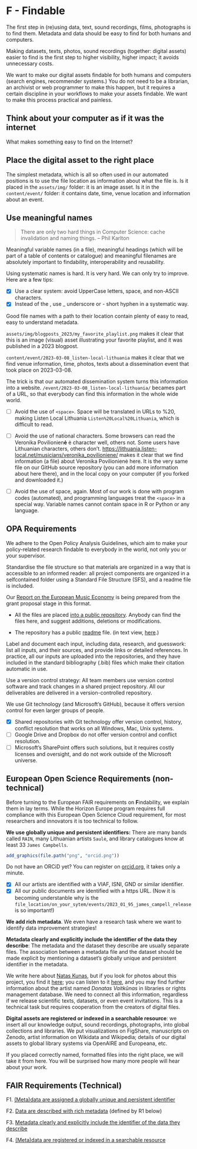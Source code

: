 # F - Findable {#findable}

::: {.rmdnote data-latex="{note}"}

The first step in (re)using data, text, sound recordings, films, photographs is to find them. Metadata and data should be easy to find for both humans and computers.

:::

Making datasets, texts, photos, sound recordings (together: digital assets) easier to find is the first step to higher visibility, higher impact; it avoids unnecessary costs.

We want to make our digital assets findable for both humans and computers (search engines, recommender systems.) You do not need to be a librarian, an archivist or web programmer to make this happen, but it requires a certain discipline in your workflows to make your assets findable.  We want to make this process practical and painless.

## Think about your computer as if it was the internet

What makes something easy to find on the Internet?  

## Place the digital asset to the right place {#right-place}

The simplest metadata, which is all so often used in our automated positions is to use the file location as information about what the file is. Is it placed in the `assets/img/` folder: it is an image asset.  Is it in the `content/event/` folder: it contains date, time, venue location and information about an event.

## Use meaningful names {#meaningful-names}

>There are only two hard things in Computer Science: cache invalidation and naming things.
-- Phil Karlton

Meaningful variable names (in a file), meaningful headings (which will be part of a table of contents or catalogue) and meaningful filenames are absolutely important to findability, interoperability and reusability.

Using systematic names is hard.  It is very hard. We can only try to improve.  Here are a few tips:

- [x] Use a clear system: avoid UpperCase letters, space, and non-ASCII characters.
- [x] Instead of the <space>, use _ underscore or - short hyphen in a systematic way.

Good file names with a path to their location contain plenty of easy to read, easy to understand metadata.

`assets/img/blogposts_2023/my_favorite_playlist.png`  makes it clear that this is an image (visual) asset illustrating your favorite playlist, and it was published in a 2023 blogpost. 

`content/event/2023-03-08_listen-local-lithuania` makes it clear that we find venue information, time, photos, texts about a dissemination event that took place on 2023-03-08.

The trick is that our automated dissemination system turns this information into a website.  `/event/2023-03-08_listen-local-lithuania/` becames part of a URL, so that everybody can find this information in the whole wide world. 

- [ ] Avoid the use of `<space>`. Space will be translated in URLs to %20, making Listen Local Lithuania `Listen%20Local%20Lithuania`, which is difficult to read.

- [ ] Avoid the use of national characters. Some browsers can read the Veronika Povilionien**ė** ė character well, others not. Some users have Lithuanian characters, others don't. [https://lithuania.listen-local.net/musicians/veronika_povilioniene/](https://lithuania.listen-local.net/musicians/veronika_povilioniene/) makes it clear that we find information (a file) about Veronika Povilionienė here. It is the very same file on our GitHub source repository (you can add more information about here there), and in the local copy on your computer (if you forked and downloaded it.)

- [ ] Avoid the use of space, again. Most of our work is done with program codes (automated), and programming languages treat the `<space>` in a special way. Variable names cannot contain space in R or Python or any language.

## OPA Requirements

We adhere to the Open Policy Analysis Guidelines, which aim to make your policy-related research findable to everybody in the world, not only you or your supervisor.

::: {.rmdnote data-latex="{note}"}

Standardise the file structure so that materials are organized in a way that is accessible to an informed reader: all project components are organized in a selfcontained folder using a Standard File Structure (SFS), and a readme file is included. 

:::

Our [Report on the European Music Economy](https://openmuse.dataobservatory.eu/resources/report-european-music-economy/) is being prepared from the grant proposal stage in this format.

- All the files are placed [into a public repository](https://github.com/dataobservatory-eu/report-european-music-economy).  Anybody can find the files here, and suggest additions, deletions or modifications.

- The repository has a public [readme](https://github.com/dataobservatory-eu/report-european-music-economy/blob/main/README.md) file. (in text view, [here](https://raw.githubusercontent.com/dataobservatory-eu/report-european-music-economy/main/README.md).)

::: {.rmdnote data-latex="{note}"}

Label and document each input, including data, research, and guesswork: list all inputs, and their sources, and provide links or detailed references. In practice, all our inputs are uploaded into the repositories, and they have included in the standard bibliography (.bib) files which make their citation automatic in use.

:::



::: {.rmdnote data-latex="{note}"}

Use a version control strategy: All team members use version control software and track changes in a shared project repository. All our deliverables are delivered in a version-controlled repository.

:::

We use Git technology (and Microsoft's GitHub), because it offers version control for even larger groups of people.  

- [x] Shared repositories with Git technology offer version control, history, conflict resolution that works on all Windows, Mac, Unix systems.
- [ ] Google Drive and Dropbox do not offer version control and conflict resolution.
- [ ] Microsoft's SharePoint offers such solutions, but it requires costly licenses and oversight, and do not work outside of the Microsoft universe.


## European Open Science Requirements (non-technical)

Before turning to the European FAIR requirements on **F**indability, we explain them in lay terms. While the Horizon Europe program requires full compliance with this European Open Science Cloud requirement, for most researchers and innovators it is too technical to follow.

**We use globally unique and persistent identifiers:** There are many bands called `RAIN`, many Lithuanian artists `Saulė`, and library catalogues know at least 33 `James Campbells`.  


```r
add_graphics(file.path("png", "orcid.png"))
```

Do not have an ORCiD yet? You can register on [orcid.org](https://orcid.org/), it takes only a minute. 

- [x] All our artists are identified with a VIAF, ISNI, GND or similar identifier.
- [x] All our public documents are identified with a https URL. (Now it is becoming understanble why is the `file_location/on_your_sytem/events/2023_01_95_james_campell_release` is so important!)

**We add rich metadata**. We even have a research task where we want to identify data improvement strategies!

**Metadata clearly and explicitly include the identifier of the data they describe**: The metadata and the dataset they describe are usually separate files. The association between a metadata file and the dataset should be made explicit by mentioning a dataset’s globally unique and persistent identifier in the metadata.

We write here about [Natas Kunas](https://lithuania.listen-local.net/solo_projects/natas_kunas/), but if you look for photos about this project, you find it [here](https://www.instagram.com/nataskunas/); you can listen to it [here](https://open.spotify.com/artist/3x6z3LboKBz0wEZk8HH47X?si=Q6bX3Fx3RGS0Eo2MGKP5xw&nd=1), and you may find further information about the artist named _Donatas Vaitkūnas_ in libraries or rights management database. We need to connect all this information, regardless if we release scientific texts, datasets, or even event invitations. This is a technical task but requires cooperation from the creators of digital files.

**Digital assets are registered or indexed in a searchable resource**: we insert all our knowledge output, sound recordings, photographs, into global collections and libraries. We put visualizations on FigShare, manuscripts on Zenodo, artist information on Wikidata and Wikipedia; details of our digital assets to global library systems via OpenAIRE and Europeana, etc.

If you placed correctly named, formatted files into the right place, we will take it from here.  You will be surprised how many more people will hear about your work.

## FAIR Requirements (Technical) {#find-fair}

F1. [(Meta)data are assigned a globally unique and persistent identifier](https://www.go-fair.org/fair-principles/f1-meta-data-assigned-globally-unique-persistent-identifiers/)

F2. [Data are described with rich metadata](https://www.go-fair.org/fair-principles/fair-data-principles-explained/f2-data-described-rich-metadata/) (defined by R1 below)

F3. [Metadata clearly and explicitly include the identifier of the data they describe](https://www.go-fair.org/fair-principles/f3-metadata-clearly-explicitly-include-identifier-data-describe/)

F4. [(Meta)data are registered or indexed in a searchable resource](https://www.go-fair.org/fair-principles/f4-metadata-registered-indexed-searchable-resource/)
